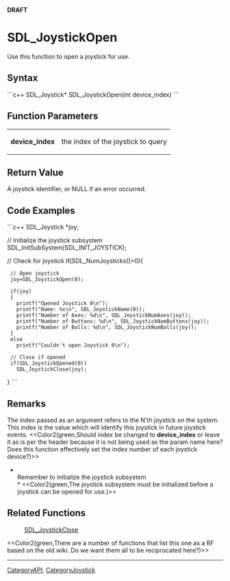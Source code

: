 <!-- pragma section-numbers off -->
<!-- pragma disable-camelcase -->
'''DRAFT'''

= SDL_JoystickOpen =
Use this function to open a joystick for use.


== Syntax ==
```c++
SDL_Joystick* SDL_JoystickOpen(int device_index)
```

== Function Parameters ==
{|
|'''device_index'''
|the index of the joystick to query
|}

== Return Value ==
A joystick identifier, or NULL if an error occurred.

== Code Examples ==
```c++
SDL_Joystick *joy;

// Initialize the joystick subsystem
SDL_InitSubSystem(SDL_INIT_JOYSTICK);

// Check for joystick
if(SDL_NumJoysticks()>0){
  // Open joystick
  joy=SDL_JoystickOpen(0);
  
  if(joy)
  {
    printf("Opened Joystick 0\n");
    printf("Name: %s\n", SDL_JoystickName(0));
    printf("Number of Axes: %d\n", SDL_JoystickNumAxes(joy));
    printf("Number of Buttons: %d\n", SDL_JoystickNumButtons(joy));
    printf("Number of Balls: %d\n", SDL_JoystickNumBalls(joy));
  }
  else
    printf("Couldn't open Joystick 0\n");
  
  // Close if opened
  if(SDL_JoystickOpened(0))
    SDL_JoystickClose(joy);
}
```

== Remarks ==
The index passed as an argument refers to the N'th joystick on the system.  This index is the value which will identify this joystick in future joystick events.  <<Color2(green,Should index be changed to '''device_index''' or leave it as is per the header because it is not being used as the param name here? Does this function effectively set the index number of each joystick device?)>>

*<br/>Remember to initialize the joystick subsystem<br/>* <<Color2(green,The joystick subsystem must be initialized before a joystick can be opened for use.)>>

== Related Functions ==
:[[SDL_JoystickClose]]

<<Color2(green,There are a number of functions that list this one as a RF based on the old wiki. Do we want them all to be reciprocated here?)>>

----
[[CategoryAPI]], [[CategoryJoystick]]
